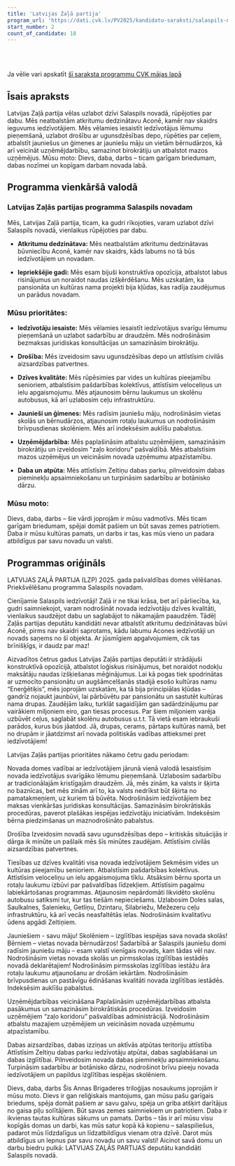 ```yaml
---
title: 'Latvijas Zaļā partija'
program_url: 'https://dati.cvk.lv/PV2025/kandidatu-saraksti/salaspils-novads/latvijas-zala-partija'
start_number: 2
count_of_candidate: 18
---
```



<Badge text="Iedzīvotāju iesaiste lēmumu pieņemšanā" variant="note" size="small" /> <Badge text="Drošības uzlabošana novadā" variant="note" size="small" /> <Badge text="Ceļu infrastruktūras attīstība" variant="note" size="small" /> <Badge text="Atbalsts jauniešiem un ģimenēm" variant="note" size="small" /> <Badge text="Uzņēmējdarbības veicināšana" variant="note" size="small" />

<br/><br/> 

<Card title='Šis ir mākslīga intelekta ģenerēts apraksts' icon='starlight'>
    Ja vēlie vari apskatīt <a href={frontmatter.program_url} target='_blank'>šī saraksta programmu CVK mājas lapā</a>
    </Card>

## Īsais apraksts

Latvijas Zaļā partija vēlas uzlabot dzīvi Salaspils novadā, rūpējoties par dabu. Mēs neatbalstām atkritumu dedzinātavu Aconē, kamēr nav skaidrs ieguvums iedzīvotājiem. Mēs vēlamies iesaistīt iedzīvotājus lēmumu pieņemšanā, uzlabot drošību ar ugunsdzēsības depo, rūpēties par ceļiem, atbalstīt jauniešus un ģimenes ar jauniešu māju un vietām bērnudārzos, kā arī veicināt uzņēmējdarbību, samazinot birokrātiju un atbalstot mazos uzņēmējus. Mūsu moto: Dievs, daba, darbs – ticam garīgam briedumam, dabas nozīmei un kopīgam darbam novada labā.

## Programma vienkāršā valodā

### Latvijas Zaļās partijas programma Salaspils novadam

Mēs, Latvijas Zaļā partija, ticam, ka gudri rīkojoties, varam uzlabot dzīvi Salaspils novadā, vienlaikus rūpējoties par dabu.

*   **Atkritumu dedzinātava:** Mēs neatbalstām atkritumu dedzinātavas būvniecību Aconē, kamēr nav skaidrs, kāds labums no tā būs iedzīvotājiem un novadam.

*   **Iepriekšējie gadi:** Mēs esam bijuši konstruktīva opozīcija, atbalstot labus risinājumus un noraidot naudas izšķērdēšanu. Mēs uzskatām, ka pansionāta un kultūras nama projekti bija kļūdas, kas radīja zaudējumus un parādus novadam.

### Mūsu prioritātes:

*   **Iedzīvotāju iesaiste:** Mēs vēlamies iesaistīt iedzīvotājus svarīgu lēmumu pieņemšanā un uzlabot sadarbību ar draudzēm. Mēs nodrošināsim bezmaksas juridiskas konsultācijas un samazināsim birokrātiju.

*   **Drošība:** Mēs izveidosim savu ugunsdzēsības depo un attīstīsim civilās aizsardzības patvertnes.

*   **Dzīves kvalitāte:** Mēs rūpēsimies par vides un kultūras pieejamību senioriem, atbalstīsim pašdarbības kolektīvus, attīstīsim veloceliņus un ielu apgaismojumu. Mēs atjaunosim bērnu laukumus un skolēnu autobusus, kā arī uzlabosim ceļu infrastruktūru.

*   **Jaunieši un ģimenes:** Mēs radīsim jauniešu māju, nodrošināsim vietas skolās un bērnudārzos, atjaunosim rotaļu laukumus un nodrošināsim brīvpusdienas skolēniem. Mēs arī indeksēsim auklīšu pabalstus.

*   **Uzņēmējdarbība:** Mēs paplašināsim atbalstu uzņēmējiem, samazināsim birokrātiju un izveidosim "zaļo koridoru" pašvaldībā. Mēs atbalstīsim mazos uzņēmējus un veicināsim novada uzņēmumu atpazīstamību.

*   **Daba un atpūta:** Mēs attīstīsim Zeltiņu dabas parku, pilnveidosim dabas pieminekļu apsaimniekošanu un turpināsim sadarbību ar botānisko dārzu.

### Mūsu moto:

Dievs, daba, darbs – šie vārdi joprojām ir mūsu vadmotīvs. Mēs ticam garīgam briedumam, spējai domāt pašiem un būt savas zemes patriotiem. Daba ir mūsu kultūras pamats, un darbs ir tas, kas mūs vieno un padara atbildīgus par savu novadu un valsti.


## Programmas oriģināls

LATVIJAS ZAĻĀ PARTIJA (LZP)
2025. gada pašvaldības domes vēlēšanas.
Priekšvēlēšanu programma Salaspils novadam.

Cienījamie Salaspils iedzīvotāji!
Zaļā ir ne tikai krāsa, bet arī pārliecība, ka, gudri saimniekojot, varam nodrošināt novada iedzīvotāju
dzīves kvalitāti, vienlaikus saudzējot dabu un saglabājot to nākamajām paaudzēm. Tādēļ Zaļās
partijas deputātu kandidāti nevar atbalstīt atkritumu dedzinātavas būvi Aconē, pirms nav skaidri
saprotams, kādu labumu Acones iedzīvotāji un novads saņems no šī objekta. Ar jūsmīgiem
apgalvojumiem, cik tas brīnišķīgs, ir daudz par maz!

Aizvadītos četrus gadus Latvijas Zaļās partijas deputāti ir strādājuši konstruktīvā opozīcijā, atbalstot
loģiskus risinājumus, bet noraidot nodokļu maksātāju naudas izšķiešanas mēģinājumus. Lai kā
pogas tiek spodrinātas ar uzmocīto pansionātu un augšāmcelšanās stadijā esošo kultūras namu
“Enerģētiķis”, mēs joprojām uzskatām, ka tā bija principiālas kļūdas – gandrīz nojaukt jaunbūvi, lai
pārbūvētu par pansionātu un sastutēt kultūras nama drupas. Zaudējām laiku, turklāt sagaidījām
gan sadārdzinājumu par vairākiem miljoniem eiro, gan tiesas procesus. Par šiem miljoniem varēja
uzbūvēt ceļus, saglabāt skolēnu autobusus u.t.t. Tā vietā esam iebraukuši parādos, kurus būs
jāatdod. Jā, drupas, cerams, pārtaps kultūras namā, bet no drupām ir jāatdzimst arī novada
politiskās vadības attieksmei pret iedzīvotājiem!

Latvijas Zaļās partijas prioritātes nākamo četru gadu periodam:

Novada domes vadībai ar iedzīvotājiem jārunā vienā valodā
Iesaistīsim novada iedzīvotājus svarīgāko lēmumu pieņemšanā. Uzlabosim sadarbību ar
tradicionālajām kristīgajām draudzēm. Jā, mēs zinām, ka valsts ir šķirta no baznīcas, bet mēs zinām
arī to, ka valsts nedrīkst būt šķirta no pamatakmeņiem, uz kuriem tā būvēta. Nodrošināsim
iedzīvotājiem bez maksas vienkāršas juridiskas konsultācijas. Samazināsim birokrātiskās
procedūras, paverot plašākas iespējas iedzīvotāju iniciatīvām. Indeksēsim bērna piedzimšanas un
maznodrošināto pabalstus.

Drošība
Izveidosim novadā savu ugunsdzēsības depo – kritiskās situācijās ir dārga ik minūte un pašlaik mēs
šīs minūtes zaudējam. Attīstīsim civilās aizsardzības patvertnes.

Tiesības uz dzīves kvalitāti visa novada iedzīvotājiem
Sekmēsim vides un kultūras pieejamību senioriem. Atbalstīsim pašdarbības kolektīvus. Attīstīsim
veloceliņu un ielu apgaismojuma tīklu. Atsāksim bērnu sporta un rotaļu laukumu izbūvi par
pašvaldības līdzekļiem. Attīstīsim pagalmu labiekārtošanas programmas. Atjaunosim nepārdomāti
likvidēto skolēnu autobusu satiksmi tur, kur tas tiešām nepieciešams. Uzlabosim Doles salas,
Saulkalnes, Salenieku, Getliņu, Dzintaru, Silabriežu, Mežezeru ceļu infrastruktūru, kā arī vecās
neasfaltētās ielas. Nodrošināsim kvalitatīvu ūdens apgādi Zeltiņiem.

Jauniešiem - savu māju! Skolēniem – izglītības iespējas sava novada skolās! Bērniem – vietas
novada bērnudārzos!
Sadarbībā ar Salaspils jauniešu domi radīsim jauniešu māju – esam valstī vienīgais novads, kam
tādas vēl nav. Nodrošināsim vietas novada skolās un pirmsskolas izglītības iestādēs novadā
deklarētajiem! Nodrošināsim pirmsskolas izglītības iestāžu āra rotaļu laukumu atjaunošanu ar drošām
iekārtām. Nodrošināsim brīvpusdienas un pastāvīgu ēdināšanas kvalitāti novada izglītības iestādēs.
Indeksēsim auklīšu pabalstus.

Uzņēmējdarbības veicināšana
Paplašināsim uzņēmējdarbības atbalsta pasākumus un samazināsim birokrātiskās procedūras.
Izveidosim uzņēmējiem “zaļo koridoru” pašvaldības administrācijā. Nodrošināsim atbalstu
mazajiem uzņēmējiem un veicināsim novada uzņēmumu atpazīstamību.

Dabas aizsardzības, dabas izziņas un aktīvās atpūtas teritoriju attīstība
Attīstīsim Zeltiņu dabas parku iedzīvotāju atpūtai, dabas saglabāšanai un dabas izglītībai.
Pilnveidosim novada dabas pieminekļu apsaimniekošanu. Turpināsim sadarbību ar botānisko
dārzu, nodrošinot brīvu pieeju novada iedzīvotājiem un papildus izglītības iespējas skolēniem.

Dievs, daba, darbs
Šis Annas Brigaderes triloģijas nosaukums joprojām ir mūsu moto. Dievs ir gan reliģiskais
mantojums, gan mūsu pašu garīgais briedums, spēja domāt pašiem ar savu galvu, spēja un griba
atšķirt darītājus no gaisa piļu solītājiem. Būt savas zemes saimniekiem un patriotiem. Daba ir
ikvienas tautas kultūras sākums un pamats. Darbs – tās ir arī mūsu visu kopīgās domas un darbi,
kas mūs satur kopā kā kopienu – salaspiliešus, padarot mūs līdzdalīgus un līdzatbildīgus vienam
otra dzīvē. Darot mūs atbildīgus un lepnus par savu novadu un savu valsti!
Aicinot savā domu un darbu biedru pulkā:
LATVIJAS ZAĻĀS PARTIJAS deputātu kandidāti Salaspils novadā.
